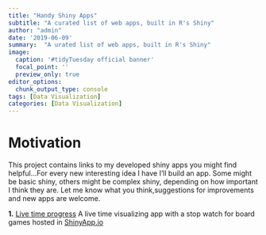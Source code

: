 ```yaml
---
title: "Handy Shiny Apps"
subtitle: "A curated list of web apps, built in R's Shiny"
author: "admin"
date: '2019-06-09'
summary:  "A urated list of web apps, built in R's Shiny"
image:
  caption: '#tidyTuesday official banner'
  focal_point: ''
  preview_only: true
editor_options: 
  chunk_output_type: console
tags: [Data Visualization]
categories: [Data Visualization]   
---
```

# Motivation

This project contains links to my developed shiny apps you might find helpful...For every new interesting idea I have I'll build an app. Some might be basic shiny, others might be complex shiny, depending on how important I think they are. Let me know what you think,suggestions for improvements and new apps are welcome. 

**1.** [Live time progress](https://carlvinjerry3.shinyapps.io/AreWeThereYet1n2/) A live time visualizing app with a stop watch for board games hosted in [ShinyApp.io](https://www.shinyapps.io/)